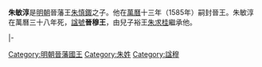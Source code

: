 '''朱敏淳'''{{BD|16世纪|？|1610年|catIdx=Z朱}}是[[明朝|明朝]]晉藩王[[朱慎鋷|朱慎鋷]]之子。他在[[萬曆|萬曆]]十三年（1585年）嗣封晉王。朱敏淳在萬曆三十八年死，[[諡號|諡號]]'''晉穆王'''，由兒子裕王[[朱求桂|朱求桂]]繼承他。

{{s-start}}
{{s-before|父惠王[[朱慎鋷|朱慎鋷]]}}
{{s-title|rows=2|[[明朝藩王列表_(晉王系)|明晉國國王]]|1585年－1610年}}
{{s-after|rows=2|子裕王[[朱求桂|朱求桂]]}}
|-
{{s-before|族曾祖父[[寧河恭懿王|朱知]][[File:局火缺字.svg|14px]]|晉府[[宗理|宗理]]}}
{{end}}

[[Category:明朝晉藩國王|Category:明朝晉藩國王]]
[[Category:朱姓|Category:朱姓]]
[[Category:諡穆|Category:諡穆]]